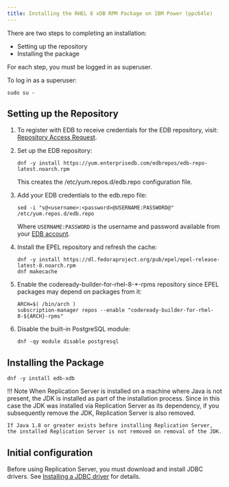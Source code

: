 ```yaml
---
title: Installing the RHEL 8 xDB RPM Package on IBM Power (ppc64le)
---
```

There are two steps to completing an installation:

- Setting up the repository
- Installing the package

For each step, you must be logged in as superuser.

To log in as a superuser:

```shell
sudo su -
```

## Setting up the Repository

1. To register with EDB to receive credentials for the EDB repository, visit: [Repository Access Request](https://www.enterprisedb.com/repository-access-request).

1. Set up the EDB repository:

   ```shell
   dnf -y install https://yum.enterprisedb.com/edbrepos/edb-repo-latest.noarch.rpm
   ```

   This creates the /etc/yum.repos.d/edb.repo configuration file.

1. Add your EDB credentials to the edb.repo file:  

   ```shell
   sed -i "s@<username>:<password>@USERNAME:PASSWORD@" /etc/yum.repos.d/edb.repo
   ```

   Where `USERNAME:PASSWORD` is the username and password available from your
   [EDB account](https://www.enterprisedb.com/user).

1. Install the EPEL repository and refresh the cache:

   ```shell
   dnf -y install https://dl.fedoraproject.org/pub/epel/epel-release-latest-8.noarch.rpm
   dnf makecache
   ```

1. Enable the codeready-builder-for-rhel-8-\*-rpms repository since EPEL packages may depend on packages from it:

   ```shell
   ARCH=$( /bin/arch )
   subscription-manager repos --enable "codeready-builder-for-rhel-8-${ARCH}-rpms"
   ```

1. Disable the built-in PostgreSQL module:
   ```shell
   dnf -qy module disable postgresql
   ```

## Installing the Package

```shell
dnf -y install edb-xdb
```

!!! Note
    When Replication Server is installed on a machine where Java is not present, the JDK is installed as part of the installation process. Since in this case the JDK was installed via Replication Server as its dependency, if you subsequently remove the JDK, Replication Server is also removed.

    If Java 1.8 or greater exists before installing Replication Server, the installed Replication Server is not removed on removal of the JDK.

## Initial configuration

Before using Replication Server, you must download and install JDBC drivers. See [Installing a JDBC driver](installing_jdbc_driver) for details.